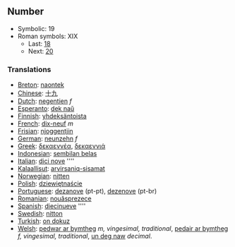 ==Number==

*Symbolic: 19
*Roman symbols: XIX
** Last: [[eighteen|18]]
** Next: [[twenty|20]]

===Translations===

*[[Breton]]: [[naontek]]
*[[Chinese]]: [[十九]]
*[[Dutch]]: [[negentien]] ''f''
*[[Esperanto]]: [[dek naŭ]]
*[[Finnish]]: [[yhdeksäntoista]]
*[[French]]: [[dix-neuf]] ''m''
*[[Frisian]]: [[njoggentjin]]
*[[German]]: [[neunzehn]] ''f''
*[[Greek]]: [[δεκαεννέα]], [[δεκαεννιά]]
*[[Indonesian]]: [[sembilan belas]]
*[[Italian]]: [[dici nove]] ''''
*[[Kalaallisut]]: [[arvirsaniq-sisamat]]
*[[Norwegian]]: [[nitten]]
*[[Polish]]: [[dziewiętnaście]]
*[[Portuguese]]: [[dezanove]] (pt-pt), [[dezenove]] (pt-br)
*[[Romanian]]: [[nouăsprezece]]
*[[Spanish]]: [[diecinueve]] ''''
*[[Swedish]]: [[nitton]]
*[[Turkish]]: [[on dokuz]]
*[[Welsh]]: [[pedwar ar bymtheg]] ''m, vingesimal, traditional'', [[pedair ar bymtheg]] ''f, vingesimal, traditional'', [[un deg naw]] ''decimal''.